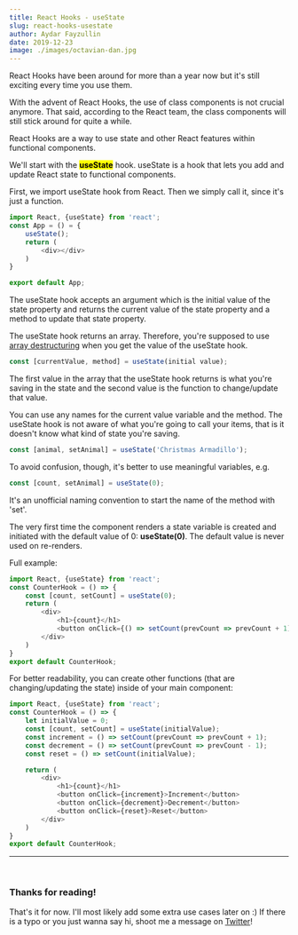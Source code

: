 ```yaml
---
title: React Hooks - useState
slug: react-hooks-usestate
author: Aydar Fayzullin
date: 2019-12-23
image: ./images/octavian-dan.jpg
---
```

React Hooks have been around for more than a year now but it's still 
exciting every time you use them.

With the advent of React Hooks, the use of class components is not crucial anymore. 
That said, according to the React team, the class components will still stick around for quite a while.

React Hooks are a way to use state and other React features within functional components. 

We'll start with the <b><mark>useState</mark></b> hook. useState is a hook that lets you add and update React state to functional components. 

First, we import useState hook from React. Then we simply call it, since it's just a function.

```js
import React, {useState} from 'react';
const App = () = {
    useState();
    return (
        <div></div>
    )
}

export default App;
```
The useState hook accepts an argument which is the initial value of the state property and returns 
the current value of the state property and a method to update that state property. 

The useState hook returns an array. Therefore, you're supposed to use 
[array destructuring](https://developer.mozilla.org/en-US/docs/Web/JavaScript/Reference/Operators/Destructuring_assignment)
when you get the value of the useState hook. 

```js
const [currentValue, method] = useState(initial value);
``` 
The first value in the array that the useState hook returns is what you're saving in the state
and the second value is the function to change/update that value. 

You can use any names for the current value variable and the method. The useState hook is not aware of 
what you're going to call your items, that is it doesn't know what kind of state you're saving. 

```js
const [animal, setAnimal] = useState('Christmas Armadillo');
```
To avoid confusion, though, it's better to use meaningful variables, e.g.

```js
const [count, setAnimal] = useState(0);
```
It's an unofficial naming convention to start the name of the method with 'set'.

The very first time the component renders a state variable is created and initiated with 
the default value of 0: <b>useState(0)</b>. The default value is never used on re-renders.

Full example:

```js
import React, {useState} from 'react';
const CounterHook = () => {
    const [count, setCount] = useState(0);
    return (
        <div>
            <h1>{count}</h1>
            <button onClick={() => setCount(prevCount => prevCount + 1)}>Count</button>
        </div>
    )
}
export default CounterHook;
```

For better readability, you can create other functions (that are changing/updating the state) 
inside of your main component:
```js
import React, {useState} from 'react';
const CounterHook = () => {
    let initialValue = 0;
    const [count, setCount] = useState(initialValue);
    const increment = () => setCount(prevCount => prevCount + 1);
    const decrement = () => setCount(prevCount => prevCount - 1);
    const reset = () => setCount(initialValue);

    return (
        <div>
            <h1>{count}</h1>
            <button onClick={increment}>Increment</button>
            <button onClick={decrement}>Decrement</button>
            <button onClick={reset}>Reset</button>
        </div>
    )
}
export default CounterHook;
```
<hr />
<br />

<h3><b>Thanks for reading!</b></h3>

That's it for now. I'll most likely add some extra use cases later on :)
If there is a typo or you just wanna say hi, shoot me a message on [Twitter](https://twitter.com/aydarfz)!
<br />
  